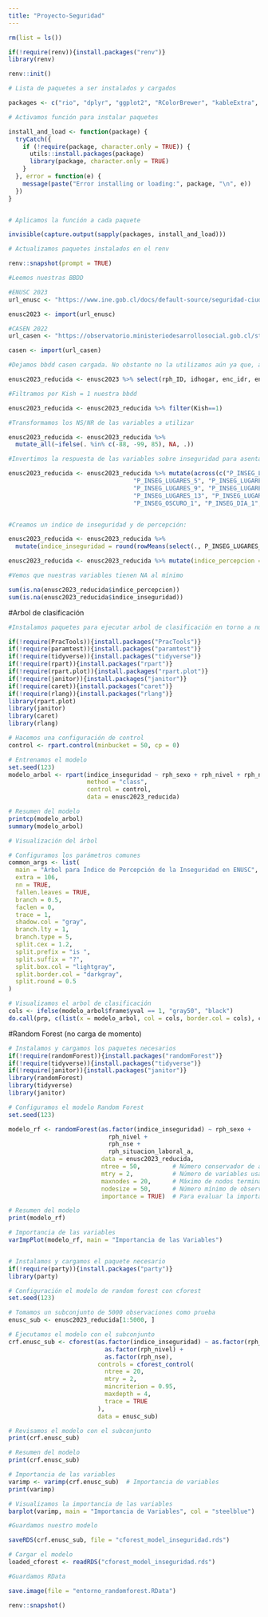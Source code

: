 ```yaml
---
title: "Proyecto-Seguridad"
---
```


```r
rm(list = ls())

if(!require(renv)){install.packages("renv")}
library(renv)

renv::init()

# Lista de paquetes a ser instalados y cargados

packages <- c("rio", "dplyr", "ggplot2", "RColorBrewer", "kableExtra", "Rcpp", "ggcorrplot", "latex2exp","broom", "knitr", "haven")

# Activamos función para instalar paquetes

install_and_load <- function(package) {
  tryCatch({
    if (!require(package, character.only = TRUE)) {
      utils::install.packages(package)
      library(package, character.only = TRUE)
    }
  }, error = function(e) {
    message(paste("Error installing or loading:", package, "\n", e))
  })
}


# Aplicamos la función a cada paquete

invisible(capture.output(sapply(packages, install_and_load)))

# Actualizamos paquetes instalados en el renv

renv::snapshot(prompt = TRUE)
```

```r
#Leemos nuestras BBDD

#ENUSC 2023
url_enusc <- "https://www.ine.gob.cl/docs/default-source/seguridad-ciudadana/bbdd/2023/base-usuario-20-enusc-2023bf436364553a489fab8e92a1ef14a520.sav?sfvrsn=473ce20c_6&download=true"

enusc2023 <- import(url_enusc)

#CASEN 2022
url_casen <- "https://observatorio.ministeriodesarrollosocial.gob.cl/storage/docs/casen/2022/Base%20de%20datos%20Casen%202022%20SPSS_18%20marzo%202024.sav.zip"

casen <- import(url_casen)

#Dejamos bbdd casen cargada. No obstante no la utilizamos aún ya que, al parecer, no hay ninguna llave que nos permita unir ambas bbdd

enusc2023_reducida <- enusc2023 %>% select(rph_ID, idhogar, enc_idr, enc_region, enc_rpc, com102, rph_numeroLinea, rph_numHogar, rph_edad, rph_sexo, rph_idgen, Kish, Hogar_Kish, rph_pertenencia_indigena, rph_nacionalidad, rph_nivel, rph_situacion_laboral_a, rph_situacion_laboral_b, rph_categoria_ocupacional, rph_ciuo, rph_nse, P_AUMENTO_PAIS, P_AUMENTO_COM, P_AUMENTO_BARRIO, P_FUENTE_INFO_PAIS_1, P_FUENTE_INFO_COM_1, P_INSEG_LUGARES_1, P_INSEG_LUGARES_2, P_INSEG_LUGARES_3, P_INSEG_LUGARES_4, P_INSEG_LUGARES_5, P_INSEG_LUGARES_6, P_INSEG_LUGARES_7, P_INSEG_LUGARES_8, P_INSEG_LUGARES_9, P_INSEG_LUGARES_10, P_INSEG_LUGARES_11, P_INSEG_LUGARES_12, P_INSEG_LUGARES_13, P_INSEG_LUGARES_14, P_INSEG_LUGARES_15, P_INSEG_LUGARES_16, P_INSEG_OSCURO_1, P_INSEG_DIA_1, P_INSEG_OSCURO_2, P_INSEG_DIA_2, PAD, PADC, PADB, PCOS, Fact_Pers_Com, Fact_Pers_Reg, Fact_Pers_Regional_102, Fact_Hog_Com, Fact_Hog_Reg, Fact_Hog_Regional_102, VarStrat, Conglomerado)

#Filtramos por Kish = 1 nuestra bbdd

enusc2023_reducida <- enusc2023_reducida %>% filter(Kish==1)

#Transformamos los NS/NR de las variables a utilizar

enusc2023_reducida <- enusc2023_reducida %>%
  mutate_all(~ifelse(. %in% c(-88, -99, 85), NA, .))

#Invertimos la respuesta de las variables sobre inseguridad para asentar su respuesta:

enusc2023_reducida <- enusc2023_reducida %>% mutate(across(c("P_INSEG_LUGARES_1", "P_INSEG_LUGARES_2", "P_INSEG_LUGARES_3", "P_INSEG_LUGARES_4", 
                                   "P_INSEG_LUGARES_5", "P_INSEG_LUGARES_6", "P_INSEG_LUGARES_7", "P_INSEG_LUGARES_8", 
                                   "P_INSEG_LUGARES_9", "P_INSEG_LUGARES_10", "P_INSEG_LUGARES_11", "P_INSEG_LUGARES_12", 
                                   "P_INSEG_LUGARES_13", "P_INSEG_LUGARES_14", "P_INSEG_LUGARES_15", "P_INSEG_LUGARES_16", 
                                   "P_INSEG_OSCURO_1", "P_INSEG_DIA_1", "P_INSEG_OSCURO_2", "P_INSEG_DIA_2"), ~ 5 - .))


#Creamos un indice de inseguridad y de percepción:

enusc2023_reducida <- enusc2023_reducida %>%
  mutate(indice_inseguridad = round(rowMeans(select(., P_INSEG_LUGARES_1:P_INSEG_LUGARES_16, P_INSEG_OSCURO_1:P_INSEG_DIA_2), na.rm = TRUE), 3))

enusc2023_reducida <- enusc2023_reducida %>% mutate(indice_percepcion = round(rowMeans(select(., P_AUMENTO_PAIS, P_AUMENTO_COM, P_AUMENTO_BARRIO), na.rm = TRUE), 3))

#Vemos que nuestras variables tienen NA al mínimo

sum(is.na(enusc2023_reducida$indice_percepcion))
sum(is.na(enusc2023_reducida$indice_inseguridad))
```

#Arbol de clasificación

```r
#Instalamos paquetes para ejecutar arbol de clasificación en torno a nuestro índice de percepción de inseguridad

if(!require(PracTools)){install.packages("PracTools")}
if(!require(paramtest)){install.packages("paramtest")}
if(!require(tidyverse)){install.packages("tidyverse")}
if(!require(rpart)){install.packages("rpart")}
if(!require(rpart.plot)){install.packages("rpart.plot")}
if(!require(janitor)){install.packages("janitor")}
if(!require(caret)){install.packages("caret")}
if(!require(rlang)){install.packages("rlang")}
library(rpart.plot)
library(janitor)
library(caret)
library(rlang)

# Hacemos una configuración de control
control <- rpart.control(minbucket = 50, cp = 0)

# Entrenamos el modelo 
set.seed(123)
modelo_arbol <- rpart(indice_inseguridad ~ rph_sexo + rph_nivel + rph_nse + rph_situacion_laboral_a,
                      method = "class",
                      control = control,
                      data = enusc2023_reducida)

# Resumen del modelo
printcp(modelo_arbol)
summary(modelo_arbol)

# Visualización del árbol

# Configuramos los parámetros comunes
common_args <- list(
  main = "Árbol para Índice de Percepción de la Inseguridad en ENUSC",
  extra = 106,
  nn = TRUE,
  fallen.leaves = TRUE,
  branch = 0.5,
  faclen = 0,
  trace = 1,
  shadow.col = "gray",
  branch.lty = 1,
  branch.type = 5,
  split.cex = 1.2,
  split.prefix = "is ",
  split.suffix = "?",
  split.box.col = "lightgray",
  split.border.col = "darkgray",
  split.round = 0.5
)

# Visualizamos el arbol de clasificación
cols <- ifelse(modelo_arbol$frame$yval == 1, "gray50", "black")
do.call(prp, c(list(x = modelo_arbol, col = cols, border.col = cols), common_args))

```

#Random Forest (no carga de momento)

```r
# Instalamos y cargamos los paquetes necesarios
if(!require(randomForest)){install.packages("randomForest")}
if(!require(tidyverse)){install.packages("tidyverse")}
if(!require(janitor)){install.packages("janitor")}
library(randomForest)
library(tidyverse)
library(janitor)

# Configuramos el modelo Random Forest
set.seed(123)

modelo_rf <- randomForest(as.factor(indice_inseguridad) ~ rph_sexo + 
                            rph_nivel + 
                            rph_nse + 
                            rph_situacion_laboral_a,
                          data = enusc2023_reducida,
                          ntree = 50,         # Número conservador de árboles
                          mtry = 2,           # Número de variables usadas en cada división
                          maxnodes = 20,      # Máximo de nodos terminales para limitar la complejidad
                          nodesize = 50,      # Número mínimo de observaciones por nodo hoja
                          importance = TRUE)  # Para evaluar la importancia de las variables

# Resumen del modelo
print(modelo_rf)

# Importancia de las variables
varImpPlot(modelo_rf, main = "Importancia de las Variables")


# Instalamos y cargamos el paquete necesario
if(!require(party)){install.packages("party")}
library(party)

# Configuración el modelo de random forest con cforest
set.seed(123)

# Tomamos un subconjunto de 5000 observaciones como prueba
enusc_sub <- enusc2023_reducida[1:5000, ]

# Ejecutamos el modelo con el subconjunto
crf.enusc_sub <- cforest(as.factor(indice_inseguridad) ~ as.factor(rph_sexo) + 
                           as.factor(rph_nivel) + 
                           as.factor(rph_nse),
                         controls = cforest_control(
                           ntree = 20,
                           mtry = 2,
                           mincriterion = 0.95,
                           maxdepth = 4,
                           trace = TRUE
                         ),
                         data = enusc_sub)

# Revisamos el modelo con el subconjunto
print(crf.enusc_sub)

# Resumen del modelo
print(crf.enusc_sub)

# Importancia de las variables
varimp <- varimp(crf.enusc_sub)  # Importancia de variables
print(varimp)

# Visualizamos la importancia de las variables
barplot(varimp, main = "Importancia de Variables", col = "steelblue")

#Guardamos nuestro modelo

saveRDS(crf.enusc_sub, file = "cforest_model_inseguridad.rds")

# Cargar el modelo
loaded_cforest <- readRDS("cforest_model_inseguridad.rds")

#Guardamos RData

save.image(file = "entorno_randomforest.RData")

```

```r
renv::snapshot()
```
